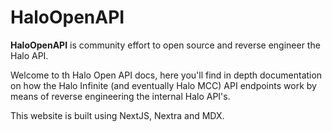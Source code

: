 
# HaloOpenAPI

**HaloOpenAPI** is community effort to open source and reverse engineer the Halo API.

Welcome to th Halo Open API docs, here you'll find in depth documentation on how the Halo Infinite (and eventually Halo MCC) API endpoints work by means of reverse engineering the internal Halo API's.

This website is built using NextJS, Nextra and MDX.